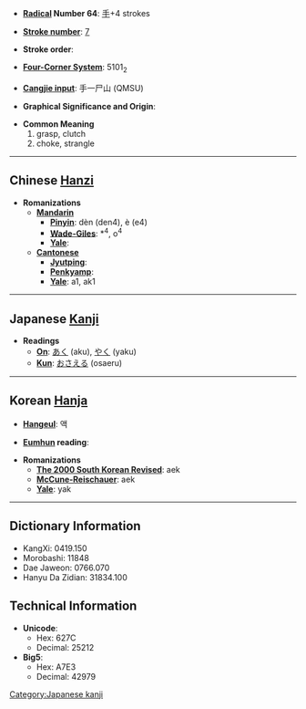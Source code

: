 * '''[[Wiktionary:Chinese radical index| Radical]] Number 64''': [[Wiktionary:Chinese radical index 手|手]]+4 strokes

* '''[[Wiktionary:Chinese total strokes index|Stroke number]]''': [[Wiktionary:Chinese total strokes index 7|7]]

* '''Stroke order''': 

* '''[[Wiktionary:Chinese four corner index|Four-Corner System]]''': 5101<sub>2</sub>

* '''[[Wiktionary:Chinese Cangjie index|Cangjie input]]''': 手一尸山 (QMSU)

* '''Graphical Significance and Origin''': 

* '''Common Meaning'''
*#grasp, clutch
*# choke, strangle


----

== Chinese [[Hanzi]] ==

* '''Romanizations'''
** '''[[Mandarin]]'''
*** '''[[Pinyin]]''': dèn (den4), è (e4)
*** '''[[Wade-Giles]]''': *<sup>4</sup>, o<sup>4</sup>
*** '''[[Yale]]''': 
** '''[[Cantonese]]'''
*** '''[[Jyutping]]''':
*** '''[[Penkyamp]]''': 
*** '''[[Yale]]''': a1, ak1


----

== Japanese [[Kanji]] ==

* '''Readings'''
** '''[[On]]''': [[あく]] (aku), [[やく]] (yaku)
** '''[[Kun]]''': [[おさえる]] (osaeru)


----

== Korean [[Hanja]] ==

* '''[[Hangeul]]''': 액

* '''[[Eumhun]] reading''': 

* '''Romanizations'''
** '''[[The 2000 South Korean Revised Romanization|The 2000 South Korean Revised]]''': aek
** '''[[McCune-Reischauer]]''': aek
** '''[[Yale]]''': yak

----

== Dictionary Information ==

* KangXi: 0419.150
* Morobashi: 11848
* Dae Jaweon: 0766.070
* Hanyu Da Zidian: 31834.100

== Technical Information ==

* '''Unicode''':
** Hex: 627C
** Decimal: 25212
* '''Big5''':
** Hex: A7E3
** Decimal: 42979

[[Category:Japanese kanji]]